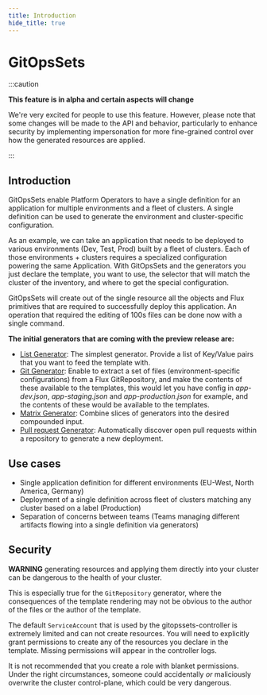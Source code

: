 ```yaml
---
title: Introduction
hide_title: true
---
```



# GitOpsSets <TierLabel tiers="enterprise" />

:::caution

**This feature is in alpha and certain aspects will change**

We're very excited for people to use this feature.
However, please note that some changes will be made to the API and behavior,
particularly to enhance security by implementing impersonation for more
fine-grained control over how the generated resources are applied.

:::

## Introduction

GitOpsSets enable Platform Operators to have a single definition for an application for multiple environments and a fleet of clusters. A single definition can be used to generate the environment and cluster-specific configuration.

As an example, we can take an application that needs to be deployed to various environments (Dev, Test, Prod) built by a fleet of clusters. Each of those environments + clusters requires a specialized configuration powering the same Application. With GitOpsSets and the generators you just declare the template, you want to use, the selector that will match the cluster of the inventory, and where to get the special configuration.

GitOpsSets will create out of the single resource all the objects and Flux primitives that are required to successfully deploy this application. An operation that required the editing of 100s files can be done now with a single command.

**The initial generators that are coming with the preview release are:**

- [List Generator](./list-generator.mdx): The simplest generator. Provide a list of Key/Value pairs that you want to feed the template with.
- [Git Generator](./git-generator.mdx): Enable to extract a set of files (environment-specific configurations) from a Flux GitRepository, and make the contents of these available to the templates, this would let you have config in *app-dev.json*, *app-staging.json* and *app-production.json* for example, and the contents of these would be available to the templates.
- [Matrix Generator](./matrix-generator.mdx): Combine slices of generators into the desired compounded input.
- [Pull request Generator](./pull-request-generator.mdx): Automatically discover open pull requests within a repository to generate a new deployment.

## Use cases

- Single application definition for different environments (EU-West, North America, Germany)
- Deployment of a single definition across fleet of clusters matching any cluster based on a label (Production)
- Separation of concerns between teams (Teams managing different artifacts flowing into a single definition via generators)

## Security

**WARNING** generating resources and applying them directly into your cluster can be dangerous to the health of your cluster.

This is especially true for the `GitRepository` generator, where the consequences of the template rendering may not be obvious to the author of the files or the author of the template.

The default `ServiceAccount` that is used by the gitopssets-controller is extremely limited and can not create resources. You will need to explicitly grant permissions to create any of the resources you declare in the template. Missing permissions will appear in the controller logs.

It is not recommended that you create a role with blanket permissions. Under the right circumstances, someone could accidentally _or_ maliciously overwrite the cluster control-plane, which could be very dangerous.
